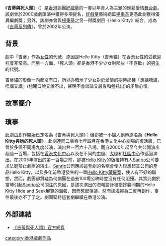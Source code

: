 《'''吉蒂與死人頭'''》（'''''{{lang|en|Kitty Hunter}}'''''）是[[香港|香港]]劇團[[好戲量|好戲量]]的一套以年青人為主題的輕鬆愛情[[舞台劇|舞台劇]]。該劇曾於2000戲劇匯演中獲得多項提名，[[好戲量|好戲量]]藝術總監[[楊秉基|楊秉基]]更憑此劇獲得優異編劇獎；另外，該劇亦曾與[[楊秉基|楊秉基]]之另一得獎劇目《Hello Kitty》結合，成為《[[吉蒂系列傳|吉蒂系列傳]]》，曾於2002年公演。

==背景==
劇中「吉蒂」作為[[女性|女性]]的代號，原因是Hello Kitty（吉蒂貓）在香港女性的受歡迎程度非常高。而另一方面，「死人頭」卻是香港不少少女對那些「不喜歡」的[[男性|男生]]的代號。

吉蒂貓的形像一向都沒有口，所以亦暗示了少女對於愛情的期待那種「想講唔講，唔講又講」(想開口說又說不出，聲明不會談論又最後和盤托出)的矛盾心情。

==故事簡介==
 

== 瑣事 ==

此劇由創作開始已定名為《吉蒂與死人頭》；但卻被一小撮人誤傳原名為《'''Hello Kitty與她的死人頭'''》。此劇連同二零零七年四月在香港文化中心劇場的復活版，已曾於多個不同場九度公演，演出共一百六十八場。而自2000年起至今共公開演出超過一百場，包括在[[香港文化中心|香港文化中心]]以及在不同的[[中學|中學]]、[[大學|大學]]和[[社區中心|社區中心]]作巡迴演出。在2005年演出的第一百場之前，卻被[[Hello_Kitty|Hello Kitty]]的版權持有人[[Sanrio|Sanrio]]公司要求法庭禁止劇團的演出。[[Sanrio|Sanrio]]公司應該這套劇的名稱會使人聯想起其公司的產品Hello Kitty，以及多年前香港發生的一單[[Hello_Kitty藏屍案|Hello Kitty藏屍案]]，使人有不好的聯想。然而，劇團卻質疑為何劇團在過去100場公映時並沒有任何阻擾。其實此劇於當時引起[[Sanrio|Sanrio]]公司關注的原因，是該次演出的海報設計被指抄襲同期的Hello Kitty Hide and Seek展覽的海報，因而惹起爭議。然而該海報為二度再創作，事件最後亦不了了之。劇團堅持這套劇繼續在香港公演。

==外部連結==
* [http://show.fmtp.net/kittyhunter/ 《吉蒂與死人頭》官方網頁] {{Wayback|url=http://show.fmtp.net/kittyhunter/ |date=20181005001328 }}
{{HK-cultsport-stub}}

[[category:香港戲劇作品|category:香港戲劇作品]]